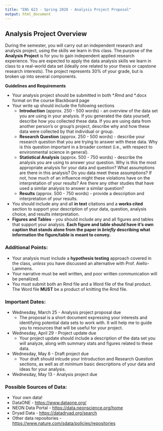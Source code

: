```yaml
---
title: "ENS 623 - Spring 2020 - Analysis Project Proposal"
output: html_document
---
```


## Analysis Project Overview

During the semester, you will carry out an independent research and analysis project, using the skills we learn in this class. 
The purpose of the **Analysis Project** is for you to gain independent applied research experience. 
You are expected to apply the data analysis skills we learn in class to a real-world data set (ideally one related to your thesis or capstone research interests).
The project represents 30% of your grade, but is broken up into several components. 

**Guidelines and Requirements**

* Your analysis project should be submitted in both \*.Rmd and \*.docx format on the course Blackboard page
* Your write up should include the following sections
    * **Introduction** (approx. 250 - 500 words) - an overview of the data set you are using in your analysis. If you generated the data yourself, describe how you collected these data. If you are using data from another person's or group's project, describe why and how these data were collected by that individual or group.
    * **Research Question** (approx. 250 - 500 words) - describe your research question that you are trying to answer with these data. Why is this question important in a broader context (i.e., with respect to environmental science in general).
    * **Statistical Analysis** (approx. 500 - 750 words) - describe the analysis you are using to answer your question. Why is this the most appropriate analysis for your data and question? What assumptions are there in this analysis? Do you data meet these assumptions? If not, how much of an influence might these violations have on the interpretation of your results? Are there any other studies that have used a similar analysis to answer a similar question? 
    * **Results** (approx. 500 - 750 words) - provide a description and interpretation of your results.
* You should include any and all **in text** citations and a **works cited** section to support your description of your data, question, analysis choice, and results interpretation.
* **Figures and Tables** - you should include any and all figures and tables that support your analysis. **Each figure and table should have it's own caption that stands alone from the paper in *briefly* describing what information the figure/table is meant to convey.**


### Additional Points:

* Your analysis must include a **hypothesis testing** approach covered in the class, *unless* you have discussed an alternative with Prof. Aiello-Lammens.
* Your narrative must be well written, and poor written communication will be penalized.
* You must submit both an Rmd file and a Word file of the final product. The Word file **MUST** be a product of knitting the Rmd file.

### Important Dates:

* Wednesday, March 25 - Analysis project proposal due
    * The proposal is a short document expressing your interests and identifying potential data sets to work with. It will help me to guide you to resources that will be useful for your project.
* Wednesday, April 29 - Project update due
    * Your project update should include a description of the data set you will analyze, along with summary stats and figures related to these data. 
* Wednesday, May 6 - Draft project due
    * Your draft should inlcude your Introduction and Research Question sections, as well as *at minimum* basic descriptions of your data and ideas for your analysis. 
* Wednesday, May 13 - Analysis project due

### Possible Sources of Data:

* Your own data!
* DataONE - [https://www.dataone.org/](https://www.dataone.org/)
* NEON Data Portal - [https://data.neonscience.org/home](https://data.neonscience.org/home)
* Dryad Data - [https://datadryad.org/search](https://datadryad.org/search)
* Other data repositories - [https://www.nature.com/sdata/policies/repositories](https://www.nature.com/sdata/policies/repositories)

